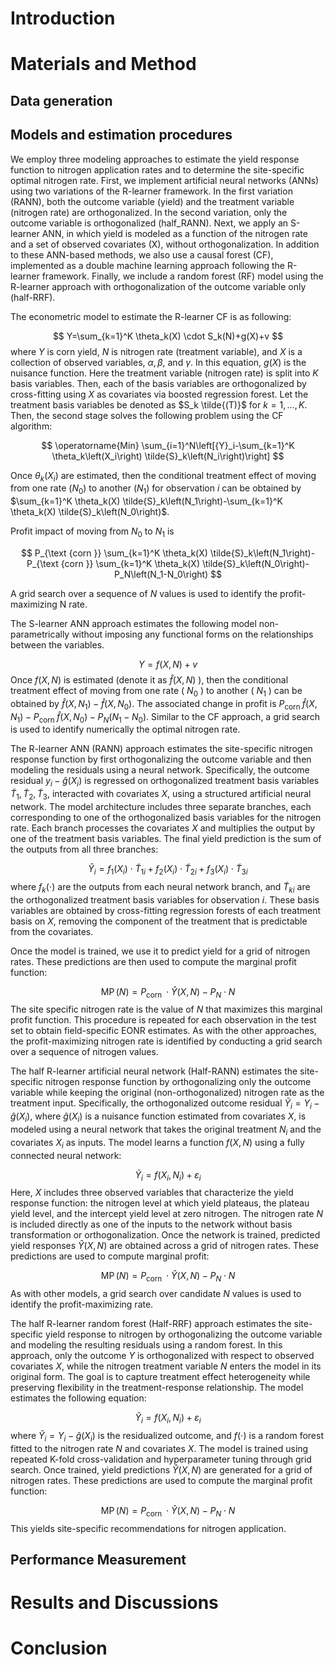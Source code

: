 
# Introduction


# Materials and Method

## Data generation


## Models and estimation procedures

We employ three modeling approaches to estimate the yield response function to nitrogen application rates and to determine the site-specific optimal nitrogen rate. First, we implement artificial neural networks (ANNs) using two variations of the R-learner framework. In the first variation (RANN), both the outcome variable (yield) and the treatment variable (nitrogen rate) are orthogonalized. In the second variation, only the outcome variable is orthogonalized (half_RANN). Next, we apply an S-learner ANN, in which yield is modeled as a function of the nitrogen rate and a set of observed covariates (X), without orthogonalization. In addition to these ANN-based methods, we also use a causal forest (CF), implemented as a double machine learning approach following the R-learner framework. Finally, we include a random forest (RF) model using the R-learner approach with orthogonalization of the outcome variable only (half-RRF).

The econometric model to estimate the R-learner CF is as following:

$$
Y=\sum_{k=1}^K \theta_k(X) \cdot S_k(N)+g(X)+v
$$
where $Y$ is corn yield, $N$ is nitrogen rate (treatment variable), and $X$ is a collection of observed variables, $\alpha, \beta$, and $\gamma$. In this equation, $g(X)$ is the nuisance function.
Here the treatment variable (nitrogen rate) is split into $K$ basis variables. Then, each of the basis variables are orthogonalized by cross-fitting using $X$ as covariates via boosted regression forest. Let the treatment basis variables be denoted as $S_k \tilde{(T)}$ for $k=1, \ldots, K$. Then, the second stage solves the following problem using the CF algorithm: 

$$
\operatorname{Min} \sum_{i=1}^N\left[{Y}_i-\sum_{k=1}^K \theta_k\left(X_i\right) \tilde{S}_k\left(N_i\right)\right]
$$

Once $\theta_k\left(X_i\right)$ are estimated, then the conditional treatment effect of moving from one rate $\left(N_0\right)$ to another $\left(N_1\right)$ for observation $i$ can be obtained by $\sum_{k=1}^K \theta_k(X) \tilde{S}_k\left(N_1\right)-\sum_{k=1}^K \theta_k(X) \tilde{S}_k\left(N_0\right)$.

Profit impact of moving from $N_0$ to $N_1$ is 

$$
P_{\text {corn }} \sum_{k=1}^K \theta_k(X) \tilde{S}_k\left(N_1\right)-P_{\text {corn }} \sum_{k=1}^K \theta_k(X) \tilde{S}_k\left(N_0\right)-P_N\left(N_1-N_0\right)
$$

A grid search over a sequence of $N$ values is used to identify the profit-maximizing N rate.


The S-learner ANN approach estimates the following model non-parametrically without imposing any functional forms on the relationships between the variables.

$$
Y=f(X, N)+v
$$
Once $f(X, N)$ is estimated (denote it as $\hat{f}(X, N)$ ), then the conditional treatment effect of moving from one rate ( $N_0$ ) to another ( $N_1$ ) can be obtained by $\hat{f}\left(X, N_1\right)-\hat{f}\left(X, N_0\right)$. The associated change in profit is $P_{\text {corn }} \hat{f}\left(X, N_1\right)-P_{\text {corn }} \hat{f}\left(X, N_0\right)-P_N\left(N_1-N_0\right)$. Similar to the CF approach, a grid search is used to identify numerically the optimal nitrogen rate.


The R-learner ANN (RANN) approach estimates the site-specific nitrogen response function by first orthogonalizing the outcome variable and then modeling the residuals using a neural network. Specifically, the outcome residual $y_i-\hat{g}\left(X_i\right)$ is regressed on orthogonalized treatment basis variables $\tilde{T}_1, \tilde{T}_2, \tilde{T}_3$, interacted with covariates $X$, using a structured artificial neural network.
The model architecture includes three separate branches, each corresponding to one of the orthogonalized basis variables for the nitrogen rate. Each branch processes the covariates $X$ and multiplies the output by one of the treatment basis variables. The final yield prediction is the sum of the outputs from all three branches:

$$
\hat{Y}_i=f_1\left(X_i\right) \cdot \tilde{T}_{1 i}+f_2\left(X_i\right) \cdot \tilde{T}_{2 i}+f_3\left(X_i\right) \cdot \tilde{T}_{3 i}
$$
where $f_k(\cdot)$ are the outputs from each neural network branch, and $\tilde{T}_{k i}$ are the orthogonalized treatment basis variables for observation $i$. These basis variables are obtained by cross-fitting regression forests of each treatment basis on $X$, removing the component of the treatment that is predictable from the covariates.

Once the model is trained, we use it to predict yield for a grid of nitrogen rates. These predictions are then used to compute the marginal profit function:

$$
\operatorname{MP}(N)=P_{\text {corn }} \cdot \hat{Y}(X, N)-P_N \cdot N
$$
The site specific nitrogen rate is the value of $N$ that maximizes this marginal profit function. This procedure is repeated for each observation in the test set to obtain field-specific EONR estimates. As with the other approaches, the profit-maximizing nitrogen rate is identified by conducting a grid search over a sequence of nitrogen values.


The half R-learner artificial neural network (Half-RANN) estimates the site-specific nitrogen response function by orthogonalizing only the outcome variable while keeping the original (non-orthogonalized) nitrogen rate as the treatment input. Specifically, the orthogonalized outcome residual $\tilde{Y}_i=Y_i-\hat{g}\left(X_i\right)$, where $\hat{g}\left(X_i\right)$ is a nuisance function estimated from covariates $X$, is modeled using a neural network that takes the original treatment $N_i$ and the covariates $X_i$ as inputs. The model learns a function $f(X, N)$ using a fully connected neural network:

$$
\tilde{Y}_i=f\left(X_i, N_i\right)+\varepsilon_i
$$
Here, $X$ includes three observed variables that characterize the yield response function: the nitrogen level at which yield plateaus, the plateau yield level, and the intercept yield level at zero nitrogen. The nitrogen rate $N$ is included directly as one of the inputs to the network without basis transformation or orthogonalization. 
Once the network is trained, predicted yield responses $\hat{Y}(X, N)$ are obtained across a grid of nitrogen rates. These predictions are used to compute marginal profit:

$$
\operatorname{MP}(N)=P_{\text {corn }} \cdot \hat{Y}(X, N)-P_N \cdot N
$$
As with other models, a grid search over candidate $N$ values is used to identify the profit-maximizing rate.

The half R-learner random forest (Half-RRF) approach estimates the site-specific yield response to nitrogen by orthogonalizing the outcome variable and modeling the resulting residuals using a random forest. In this approach, only the outcome $Y$ is orthogonalized with respect to observed covariates $X$, while the nitrogen treatment variable $N$ enters the model in its original form. The goal is to capture treatment effect heterogeneity while preserving flexibility in the treatment-response relationship. 
The model estimates the following equation:

$$
\tilde{Y}_i=f\left(X_i, N_i\right)+\varepsilon_i
$$
where $\tilde{Y}_i=Y_i-\hat{g}\left(X_i\right)$ is the residualized outcome, and $f(\cdot)$ is a random forest fitted to the nitrogen rate $N$ and covariates $X$.
The model is trained using repeated K-fold cross-validation and hyperparameter tuning through grid search. Once trained, yield predictions $\hat{Y}(X, N)$ are generated for a grid of nitrogen rates. These predictions are used to compute the marginal profit function:

$$
\operatorname{MP}(N)=P_{\text {corn }} \cdot \hat{Y}(X, N)-P_N \cdot N
$$
This yields site-specific recommendations for nitrogen application.

## Performance Measurement



# Results and Discussions





# Conclusion




